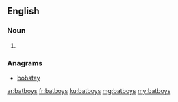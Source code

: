 ==English==

===Noun===
{{head|en}}

# {{plural of|batboy}}

===Anagrams===
* [[bobstay#English|bobstay]]

[[ar:batboys]]
[[fr:batboys]]
[[ku:batboys]]
[[mg:batboys]]
[[my:batboys]]